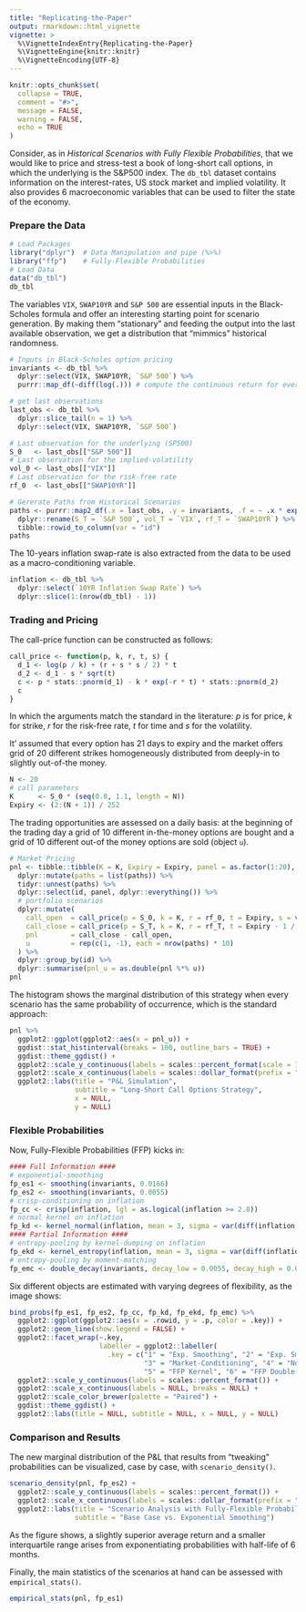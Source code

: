 ```yaml
---
title: "Replicating-the-Paper"
output: rmarkdown::html_vignette
vignette: >
  %\VignetteIndexEntry{Replicating-the-Paper}
  %\VignetteEngine{knitr::knitr}
  %\VignetteEncoding{UTF-8}
---
```


```r
knitr::opts_chunk$set(
  collapse = TRUE,
  comment = "#>", 
  message = FALSE, 
  warning = FALSE, 
  echo = TRUE
)
```

Consider, as in _Historical Scenarios with Fully Flexible Probabilities_, that we would like to price and stress-test a book of long-short call options, in which the underlying is the S&P500 index. The `db_tbl` dataset contains information on the interest-rates, US stock market and implied volatility. It also provides $6$ macroeconomic variables that can be used to filter the state of the economy.

### Prepare the Data

```r
# Load Packages
library("dplyr")  # Data Manipulation and pipe (%>%) 
library("ffp")    # Fully-Flexible Probabilities
# Load Data
data("db_tbl")
db_tbl
```

The variables `VIX`, `SWAP10YR` and `S&P 500` are essential inputs in the Black-Scholes formula and offer an interesting starting point for scenario generation. By making them "stationary" and feeding the output into the last available observation, we get a distribution that "mimmics" historical randomness.

```r
# Inputs in Black-Scholes option pricing
invariants <- db_tbl %>% 
  dplyr::select(VIX, SWAP10YR, `S&P 500`) %>% 
  purrr::map_df(~diff(log(.))) # compute the continuous return for every column

# get last observations
last_obs <- db_tbl %>% 
  dplyr::slice_tail(n = 1) %>% 
  dplyr::select(VIX, SWAP10YR, `S&P 500`)

# Last observation for the underlying (SP500)
S_0   <- last_obs[["S&P 500"]]  
# Last observation for the implied-volatility
vol_0 <- last_obs[["VIX"]]
# Last observation for the risk-free rate
rf_0  <- last_obs[["SWAP10YR"]] 

# Gererate Paths from Historical Scenarios
paths <- purrr::map2_df(.x = last_obs, .y = invariants, .f = ~ .x * exp(.y)) %>%
  dplyr::rename(S_T = `S&P 500`, vol_T = `VIX`, rf_T = `SWAP10YR`) %>% 
  tibble::rowid_to_column(var = "id") 
paths
```

The 10-years inflation swap-rate is also extracted from the data to be used as a macro-conditioning variable.

```r
inflation <- db_tbl %>% 
  dplyr::select(`10YR Inflation Swap Rate`) %>% 
  dplyr::slice(1:(nrow(db_tbl) - 1))
```

### Trading and Pricing

The call-price function can be constructed as follows:

```r
call_price <- function(p, k, r, t, s) {
  d_1 <- log(p / k) + (r + s * s / 2) * t
  d_2 <- d_1 - s * sqrt(t)
  c <- p * stats::pnorm(d_1) - k * exp(-r * t) * stats::pnorm(d_2)
  c
}
```

In which the arguments match the standard in the literature: $p$ is for price, $k$ for strike, $r$ for the risk-free rate, $t$ for time and $s$ for the volatility.

It' assumed that every option has $21$ days to expiry and the market offers grid of $20$ different strikes homogeneously distributed from deeply-in to slightly out-of-the money.

```r
N <- 20
# call parameters 
K      <- S_0 * (seq(0.8, 1.1, length = N))
Expiry <- (2:(N + 1)) / 252
```

The trading opportunities are assessed on a daily basis: at the beginning of the trading day a grid of 10 different in-the-money options are bought and a grid of 10 different out-of the money options are sold (object `u`). 

```r
# Market Pricing
pnl <- tibble::tibble(K = K, Expiry = Expiry, panel = as.factor(1:20), S_0, vol_0, rf_0) %>%
  dplyr::mutate(paths = list(paths)) %>%
  tidyr::unnest(paths) %>%
  dplyr::select(id, panel, dplyr::everything()) %>%
  # portfolio scenarios
  dplyr::mutate(
    call_open  = call_price(p = S_0, k = K, r = rf_0, t = Expiry, s = vol_0),
    call_close = call_price(p = S_T, k = K, r = rf_T, t = Expiry - 1 / 252, s = vol_T),
    pnl        = call_close - call_open,
    u          = rep(c(1, -1), each = nrow(paths) * 10)
  ) %>%
  dplyr::group_by(id) %>%
  dplyr::summarise(pnl_u = as.double(pnl %*% u))
pnl
```

The histogram shows the marginal distribution of this strategy when every scenario has the same probability of occurrence, which is the standard approach:

```r
pnl %>% 
  ggplot2::ggplot(ggplot2::aes(x = pnl_u)) + 
  ggdist::stat_histinterval(breaks = 100, outline_bars = TRUE) + 
  ggdist::theme_ggdist() + 
  ggplot2::scale_y_continuous(labels = scales::percent_format(scale = 100)) + 
  ggplot2::scale_x_continuous(labels = scales::dollar_format(prefix = "U$ ")) + 
  ggplot2::labs(title = "P&L Simulation",
                subtitle = "Long-Short Call Options Strategy", 
                x = NULL, 
                y = NULL) 
```

### Flexible Probabilities

Now, Fully-Flexible Probabilities (FFP) kicks in:

```r
#### Full Information ####
# exponential-smoothing
fp_es1 <- smoothing(invariants, 0.0166)
fp_es2 <- smoothing(invariants, 0.0055)
# crisp-conditioning on inflation
fp_cc <- crisp(inflation, lgl = as.logical(inflation >= 2.8))
# normal kernel on inflation
fp_kd <- kernel_normal(inflation, mean = 3, sigma = var(diff(inflation[[1]])))
#### Partial Information ####
# entropy-pooling by kernel-dumping on inflation
fp_ekd <- kernel_entropy(inflation, mean = 3, sigma = var(diff(inflation[[1]])))
# entropy-pooling by moment-matching
fp_emc <- double_decay(invariants, decay_low = 0.0055, decay_high = 0.0166)
```

Six different objects are estimated with varying degrees of flexibility, as the image shows:  

```r
bind_probs(fp_es1, fp_es2, fp_cc, fp_kd, fp_ekd, fp_emc) %>% 
  ggplot2::ggplot(ggplot2::aes(x = .rowid, y = .p, color = .key)) + 
  ggplot2::geom_line(show.legend = FALSE) + 
  ggplot2::facet_wrap(~.key, 
                      labeller = ggplot2::labeller(
                        .key = c("1" = "Exp. Smoothing", "2" = "Exp. Smoothing", 
                                 "3" = "Market-Conditioning", "4" = "Normal Kernel", 
                                 "5" = "FFP Kernel", "6" = "FFP Double-Decay"))) +
  ggplot2::scale_y_continuous(labels = scales::percent_format()) + 
  ggplot2::scale_x_continuous(labels = NULL, breaks = NULL) + 
  ggplot2::scale_color_brewer(palette = "Paired") + 
  ggdist::theme_ggdist() + 
  ggplot2::labs(title = NULL, subtitle = NULL, x = NULL, y = NULL) 
```

### Comparison and Results

The new marginal distribution of the P&L that results from "tweaking" probabilities can be visualized, case by case, with `scenario_density()`.

```r
scenario_density(pnl, fp_es2) + 
  ggplot2::scale_y_continuous(labels = scales::percent_format()) + 
  ggplot2::scale_x_continuous(labels = scales::dollar_format(prefix = "U$ ")) + 
  ggplot2::labs(title = "Scenario Analysis with Fully-Flexible Probabilities (FFP)", 
                subtitle = "Base Case vs. Exponential Smoothing")
```

As the figure shows, a slightly superior average return and a smaller interquartile range arises from exponentiating probabilities with half-life of 6 months. 

Finally, the main statistics of the scenarios at hand can be assessed with `empirical_stats()`.

```r
empirical_stats(pnl, fp_es1)
```
